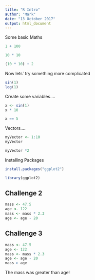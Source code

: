 ```yaml
---
title: "R Intro"
author: "Mark"
date: "13 October 2017"
output: html_document
---
```


Some basic Maths

```r
1 + 100

10 * 10

(10 * 10) + 2
```

Now lets' try something more complicated

```r
sin(1)
log(1)


```

Create some variables....

```r
x <- sin(1)
x * 10


```

```r
x == 5

```

Vectors....


```r
myVector <- 1:10
myVector
```

```r
myVector *2
```

Installing Packages

```r
install.packages("ggplot2")
```


```r

library(ggplot2)
```

## Challenge 2

```r
mass <- 47.5
age <- 122
mass <- mass * 2.3
age <- age - 20
```

## Challenge 3

```r
mass <- 47.5
age <- 122
mass <- mass * 2.3
age <- age - 20
mass > age
```

The mass was greater than age!
